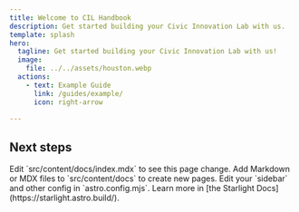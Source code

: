 ```yaml
---
title: Welcome to CIL Handbook
description: Get started building your Civic Innovation Lab with us.
template: splash
hero:
  tagline: Get started building your Civic Innovation Lab with us!
  image:
    file: ../../assets/houston.webp
  actions:
    - text: Example Guide
      link: /guides/example/
      icon: right-arrow
	  
---
```



## Next steps

<CardGrid stagger>
	<Card title="Update content" icon="pencil">
		Edit `src/content/docs/index.mdx` to see this page change.
	</Card>
	<Card title="Add new content" icon="add-document">
		Add Markdown or MDX files to `src/content/docs` to create new pages.
	</Card>
	<Card title="Configure your site" icon="setting">
		Edit your `sidebar` and other config in `astro.config.mjs`.
	</Card>
	<Card title="Read the docs" icon="open-book">
		Learn more in [the Starlight Docs](https://starlight.astro.build/).
	</Card>
</CardGrid>
